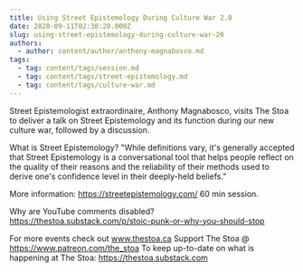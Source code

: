 ```yaml
---
title: Using Street Epistemology During Culture War 2.0
date: 2020-09-11T02:38:20.000Z
slug: using-street-epistemology-during-culture-war-20
authors:
  - author: content/author/anthony-magnabosco.md
tags:
  - tag: content/tags/session.md
  - tag: content/tags/street-epistemology.md
  - tag: content/tags/culture-war.md
---
```


Street Epistemologist extraordinaire, Anthony Magnabosco, visits The Stoa to deliver a talk on Street Epistemology and its function during our new culture war, followed by a discussion. 

What is Street Epistemology? "While definitions vary, it's generally accepted that Street Epistemology is a conversational tool that helps people reflect on the quality of their reasons and the reliability of their methods used to derive one's confidence level in their deeply-held beliefs." 

More information: https://streetepistemology.com/
60 min session. 

Why are YouTube comments disabled? https://thestoa.substack.com/p/stoic-punk-or-why-you-should-stop

For more events check out www.thestoa.ca
Support The Stoa @ https://www.patreon.com/the_stoa
To keep up-to-date on what is happening at The Stoa: https://thestoa.substack.com

